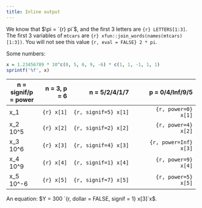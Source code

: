 ```yaml
---
title: Inline output
---
```


We know that $\pi = `{r} pi`$, and the first 3 letters are `{r} LETTERS[1:3]`. The first 3 variables of `mtcars` are `{r} xfun::join_words(names(mtcars)[1:3])`. You will not see this value `{r, eval = FALSE} 2 * pi`.

Some numbers:

```r
x = 1.23456789 * 10^c(0, 5, 6, 9, -6) * c(1, 1, -1, 1, 1)
sprintf('%f', x)
```

| n = signif/p = power | n = 3, p = 6 | n = 5/2/4/1/7 | p = 0/4/Inf/9/5 |
|-----------|-----------:|---------------------:|----------------------:|
| x_1       | `{r} x[1]` | `{r, signif=5} x[1]` | `{r, power=0}   x[1]` | 
| x_2 10^5  | `{r} x[2]` | `{r, signif=2} x[2]` | `{r, power=4}   x[2]` |
| x_3 10^6  | `{r} x[3]` | `{r, signif=4} x[3]` | `{r, power=Inf} x[3]` |
| x_4 10^9  | `{r} x[4]` | `{r, signif=1} x[4]` | `{r, power=9}   x[4]` |
| x_5 10^-6 | `{r} x[5]` | `{r, signif=7} x[5]` | `{r, power=5}   x[5]` |

An equation: $Y = 300 `{r, dollar = FALSE, signif = 1} x[3]`x$.
